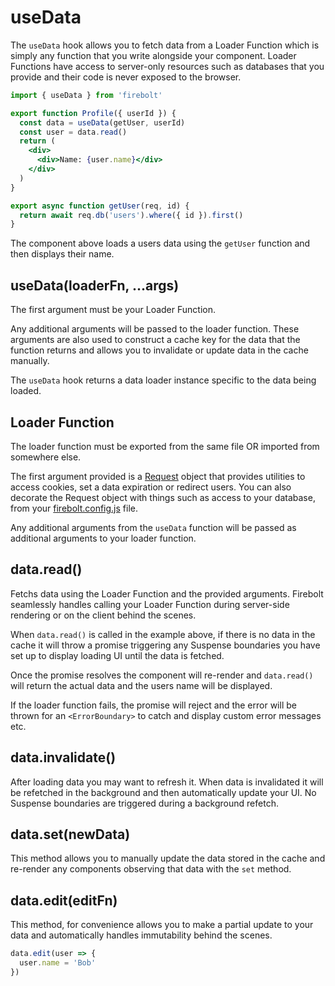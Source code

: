 <Metadata
  title='Reference: useData'
  description='API Reference for the useData hook in Firebolt.'
/>

# useData

The `useData` hook allows you to fetch data from a Loader Function which is simply any function that you write alongside your component. Loader Functions have access to server-only resources such as databases that you provide and their code is never exposed to the browser.

```jsx title='components/Profile.js' lineNumbers
import { useData } from 'firebolt'

export function Profile({ userId }) {
  const data = useData(getUser, userId)
  const user = data.read()
  return (
    <div>
      <div>Name: {user.name}</div>
    </div>
  )
}

export async function getUser(req, id) {
  return await req.db('users').where({ id }).first()
}
```

The component above loads a users data using the `getUser` function and then displays their name.

## useData(loaderFn, ...args)

The first argument must be your Loader Function.

Any additional arguments will be passed to the loader function. These arguments are also used to construct a cache key for the data that the function returns and allows you to invalidate or update data in the cache manually.

The `useData` hook returns a data loader instance specific to the data being loaded.

## Loader Function

The loader function must be exported from the same file OR imported from somewhere else.

The first argument provided is a [Request](/docs/ref/request) object that provides utilities to access cookies, set a data expiration or redirect users. You can also decorate the Request object with things such as access to your database, from your [firebolt.config.js](/docs/ref/config) file.

Any additional arguments from the `useData` function will be passed as additional arguments to your loader function.

## data.read()

Fetchs data using the Loader Function and the provided arguments. Firebolt seamlessly handles calling your Loader Function during server-side rendering or on the client behind the scenes.

When `data.read()` is called in the example above, if there is no data in the cache it will throw a promise triggering any Suspense boundaries you have set up to display loading UI until the data is fetched.

Once the promise resolves the component will re-render and `data.read()` will return the actual data and the users name will be displayed.

If the loader function fails, the promise will reject and the error will be thrown for an `<ErrorBoundary>` to catch and display custom error messages etc.

## data.invalidate()

After loading data you may want to refresh it. When data is invalidated it will be refetched in the background and then automatically update your UI. No Suspense boundaries are triggered during a background refetch.

## data.set(newData)

This method allows you to manually update the data stored in the cache and re-render any components observing that data with the `set` method.

## data.edit(editFn)

This method, for convenience allows you to make a partial update to your data and automatically handles immutability behind the scenes.

```jsx
data.edit(user => {
  user.name = 'Bob'
})
```
